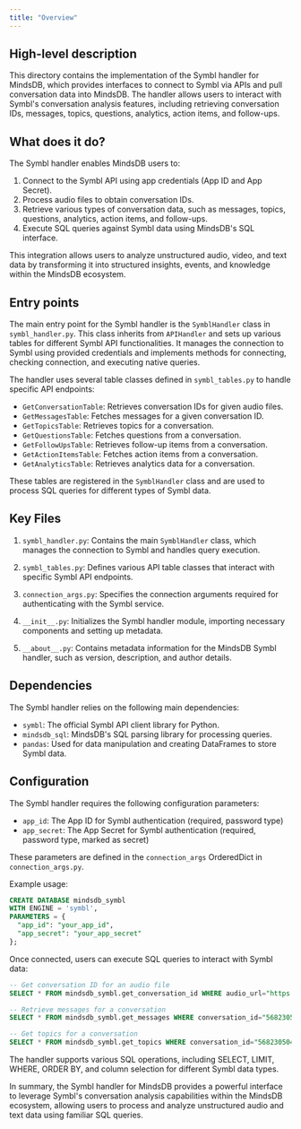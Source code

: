 ```yaml
---
title: "Overview"
---
```


## High-level description
This directory contains the implementation of the Symbl handler for MindsDB, which provides interfaces to connect to Symbl via APIs and pull conversation data into MindsDB. The handler allows users to interact with Symbl's conversation analysis features, including retrieving conversation IDs, messages, topics, questions, analytics, action items, and follow-ups.

## What does it do?
The Symbl handler enables MindsDB users to:
1. Connect to the Symbl API using app credentials (App ID and App Secret).
2. Process audio files to obtain conversation IDs.
3. Retrieve various types of conversation data, such as messages, topics, questions, analytics, action items, and follow-ups.
4. Execute SQL queries against Symbl data using MindsDB's SQL interface.

This integration allows users to analyze unstructured audio, video, and text data by transforming it into structured insights, events, and knowledge within the MindsDB ecosystem.

## Entry points
The main entry point for the Symbl handler is the `SymblHandler` class in `symbl_handler.py`. This class inherits from `APIHandler` and sets up various tables for different Symbl API functionalities. It manages the connection to Symbl using provided credentials and implements methods for connecting, checking connection, and executing native queries.

The handler uses several table classes defined in `symbl_tables.py` to handle specific API endpoints:
- `GetConversationTable`: Retrieves conversation IDs for given audio files.
- `GetMessagesTable`: Fetches messages for a given conversation ID.
- `GetTopicsTable`: Retrieves topics for a conversation.
- `GetQuestionsTable`: Fetches questions from a conversation.
- `GetFollowUpsTable`: Retrieves follow-up items from a conversation.
- `GetActionItemsTable`: Fetches action items from a conversation.
- `GetAnalyticsTable`: Retrieves analytics data for a conversation.

These tables are registered in the `SymblHandler` class and are used to process SQL queries for different types of Symbl data.

## Key Files
1. `symbl_handler.py`: Contains the main `SymblHandler` class, which manages the connection to Symbl and handles query execution.

2. `symbl_tables.py`: Defines various API table classes that interact with specific Symbl API endpoints.

3. `connection_args.py`: Specifies the connection arguments required for authenticating with the Symbl service.

4. `__init__.py`: Initializes the Symbl handler module, importing necessary components and setting up metadata.

5. `__about__.py`: Contains metadata information for the MindsDB Symbl handler, such as version, description, and author details.

## Dependencies
The Symbl handler relies on the following main dependencies:
- `symbl`: The official Symbl API client library for Python.
- `mindsdb_sql`: MindsDB's SQL parsing library for processing queries.
- `pandas`: Used for data manipulation and creating DataFrames to store Symbl data.

## Configuration
The Symbl handler requires the following configuration parameters:
- `app_id`: The App ID for Symbl authentication (required, password type)
- `app_secret`: The App Secret for Symbl authentication (required, password type, marked as secret)

These parameters are defined in the `connection_args` OrderedDict in `connection_args.py`.

Example usage:
```sql
CREATE DATABASE mindsdb_symbl
WITH ENGINE = 'symbl',
PARAMETERS = {
  "app_id": "your_app_id",
  "app_secret": "your_app_secret"
};
```

Once connected, users can execute SQL queries to interact with Symbl data:

```sql
-- Get conversation ID for an audio file
SELECT * FROM mindsdb_symbl.get_conversation_id WHERE audio_url="https://example.com/audio.mp3";

-- Retrieve messages for a conversation
SELECT * FROM mindsdb_symbl.get_messages WHERE conversation_id="5682305049034752";

-- Get topics for a conversation
SELECT * FROM mindsdb_symbl.get_topics WHERE conversation_id="5682305049034752";
```

The handler supports various SQL operations, including SELECT, LIMIT, WHERE, ORDER BY, and column selection for different Symbl data types.

In summary, the Symbl handler for MindsDB provides a powerful interface to leverage Symbl's conversation analysis capabilities within the MindsDB ecosystem, allowing users to process and analyze unstructured audio and text data using familiar SQL queries.